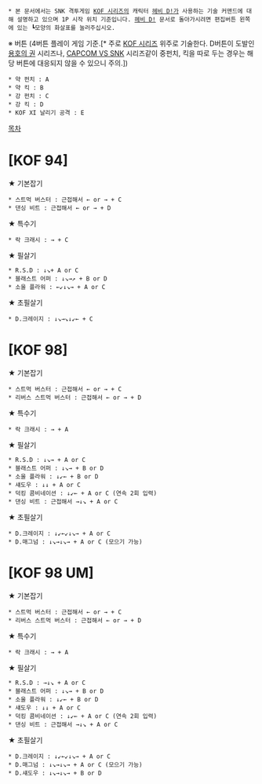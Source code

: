  * 본 문서에서는 SNK 격투게임 [[KOF 시리즈]]의 캐릭터 [[헤비 D!]]가 사용하는 기술 커맨드에 대해 설명하고 있으며 1P 시작 위치 기준입니다. [[헤비 D!]] 문서로 돌아가시려면 편집버튼 왼쪽에 있는 ┗모양의 화살표를 눌러주십시오.

※ 버튼 (4버튼 플레이 게임 기준.[* 주로 [[KOF 시리즈]] 위주로 기술한다. D버튼이 도발인 [[용호의 권]] 시리즈나, [[CAPCOM VS SNK]] 시리즈같이 중펀치, 킥을 따로 두는 경우는 해당 버튼에 대응되지 않을 수 있으니 주의.])
 * 약 펀치 : A
 * 약 킥 : B
 * 강 펀치 : C
 * 강 킥 : D
 * KOF XI 날리기 공격 : E

[[목차]]
= [KOF 94] =
★ 기본잡기
 * 스트먹 버스터 : 근접해서 ← or → + C
 * 댄싱 비트 : 근접해서 ← or → + D

★ 특수기
 * 락 크래시 : → + C

★ 필살기
 * R.S.D : ↓↘+ A or C
 * 블래스트 어퍼 : ↓↘→↗ + B or D
 * 소울 플라워 : ←↙↓↘→ + A or C

★ 초필살기
 * D.크레이지 : ↓↘→↘↓↙← + C

= [KOF 98] =
★ 기본잡기
 * 스트먹 버스터 : 근접해서 ← or → + C
 * 리버스 스트먹 버스터 : 근접해서 ← or → + D

★ 특수기
 * 락 크래시 : → + A

★ 필살기
 * R.S.D : ↓↘→ + A or C
 * 블래스트 어퍼 : ↓↘→ + B or D
 * 소울 플라워 : ↓↙← + B or D
 * 섀도우 : ↓↓ + A or C
 * 덕킹 콤비네이션 : ↓↙← + A or C (연속 2회 입력)
 * 댄싱 비트 : 근접해서 →↓↘ + A or C

★ 초필살기
 * D.크레이지 : ↓↙←↙↓↘→ + A or C
 * D.매그넘 : ↓↘→↓↘→ + A or C (모으기 가능)

= [KOF 98 UM] =
★ 기본잡기
 * 스트먹 버스터 : 근접해서 ← or → + C
 * 리버스 스트먹 버스터 : 근접해서 ← or → + D

★ 특수기
 * 락 크래시 : → + A

★ 필살기
 * R.S.D : →↓↘ + A or C
 * 블래스트 어퍼 : ↓↘→ + B or D
 * 소울 플라워 : ↓↙← + B or D
 * 섀도우 : ↓↓ + A or C
 * 덕킹 콤비네이션 : ↓↙← + A or C (연속 2회 입력)
 * 댄싱 비트 : 근접해서 →↓↘ + A or C

★ 초필살기
 * D.크레이지 : ↓↙←↙↓↘→ + A or C
 * D.매그넘 : ↓↘→↓↘→ + A or C (모으기 가능)
 * D.섀도우 : ↓↘→↓↘→ + B or D
